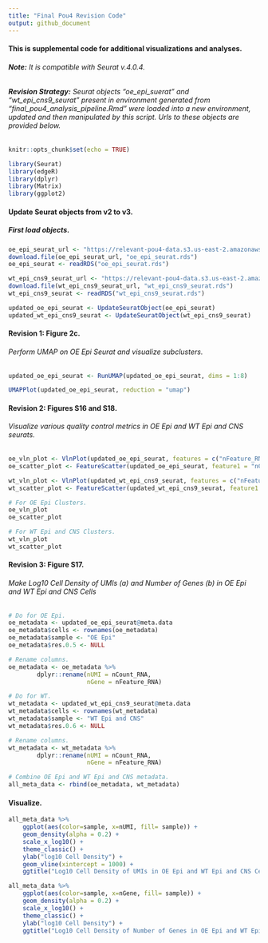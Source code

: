 ```yaml
---
title: "Final Pou4 Revision Code"
output: github_document
---
```


#### This is supplemental code for additional visualizations and analyses.

###### **Note:** It is compatible with Seurat v.4.0.4.

###### **Revision Strategy:** Seurat objects "oe_epi_suerat" and "wt_epi_cns9_seurat" present in environment generated from "final_pou4_analysis_pipeline.Rmd" were loaded into a new environment, updated and then manipulated by this script. Urls to these objects are provided below.

```r
knitr::opts_chunk$set(echo = TRUE)
```

```r
library(Seurat)
library(edgeR)
library(dplyr)
library(Matrix)
library(ggplot2)
```

#### **Update Seurat objects from v2 to v3.**
##### First load objects.
```r
oe_epi_seurat_url <- "https://relevant-pou4-data.s3.us-east-2.amazonaws.com/pou4_revision_code_relevant_objects/oe_epi_seurat.rds"
download.file(oe_epi_seurat_url, "oe_epi_seurat.rds")
oe_epi_seurat <- readRDS("oe_epi_seurat.rds")

wt_epi_cns9_seurat_url <- "https://relevant-pou4-data.s3.us-east-2.amazonaws.com/pou4_revision_code_relevant_objects/wt_epi_cns9_seurat.rds"
download.file(wt_epi_cns9_seurat_url, "wt_epi_cns9_seurat.rds")
wt_epi_cns9_seurat <- readRDS("wt_epi_cns9_seurat.rds")
```

```r
updated_oe_epi_seurat <- UpdateSeuratObject(oe_epi_seurat)
updated_wt_epi_cns9_seurat <- UpdateSeuratObject(wt_epi_cns9_seurat)
```

#### **Revision 1:** Figure 2c.
###### Perform UMAP on OE Epi Seurat and visualize subclusters.
```r
updated_oe_epi_seurat <- RunUMAP(updated_oe_epi_seurat, dims = 1:8)
```

```r
UMAPPlot(updated_oe_epi_seurat, reduction = "umap")
```

#### **Revision 2:** Figures S16 and S18.
###### Visualize various quality control metrics in OE Epi and WT Epi and CNS seurats.
```r
oe_vln_plot <- VlnPlot(updated_oe_epi_seurat, features = c("nFeature_RNA", "nCount_RNA"), ncol = 2)
oe_scatter_plot <- FeatureScatter(updated_oe_epi_seurat, feature1 = "nCount_RNA", feature2 = "nFeature_RNA")

wt_vln_plot <- VlnPlot(updated_wt_epi_cns9_seurat, features = c("nFeature_RNA", "nCount_RNA"), ncol = 2)
wt_scatter_plot <- FeatureScatter(updated_wt_epi_cns9_seurat, feature1 = "nCount_RNA", feature2 = "nFeature_RNA")

# For OE Epi Clusters.
oe_vln_plot
oe_scatter_plot

# For WT Epi and CNS Clusters.
wt_vln_plot
wt_scatter_plot
```

#### **Revision 3:** Figure S17.
###### Make Log10 Cell Density of UMIs (a) and Number of Genes (b) in OE Epi and WT Epi and CNS Cells
```r
# Do for OE Epi.
oe_metadata <- updated_oe_epi_seurat@meta.data
oe_metadata$cells <- rownames(oe_metadata)
oe_metadata$sample <- "OE Epi"
oe_metadata$res.0.5 <- NULL

# Rename columns.
oe_metadata <- oe_metadata %>%
        dplyr::rename(nUMI = nCount_RNA,
                      nGene = nFeature_RNA)

# Do for WT.
wt_metadata <- updated_wt_epi_cns9_seurat@meta.data
wt_metadata$cells <- rownames(wt_metadata)
wt_metadata$sample <- "WT Epi and CNS"
wt_metadata$res.0.6 <- NULL

# Rename columns.
wt_metadata <- wt_metadata %>%
        dplyr::rename(nUMI = nCount_RNA,
                      nGene = nFeature_RNA)

# Combine OE Epi and WT Epi and CNS metadata.
all_meta_data <- rbind(oe_metadata, wt_metadata)
```

#### **Visualize.**
```r
all_meta_data %>% 
  	ggplot(aes(color=sample, x=nUMI, fill= sample)) +
  	geom_density(alpha = 0.2) + 
  	scale_x_log10() + 
  	theme_classic() +
  	ylab("log10 Cell Density") +
  	geom_vline(xintercept = 1000) +
    ggtitle("Log10 Cell Density of UMIs in OE Epi and WT Epi and CNS Cells") 

all_meta_data %>% 
  	ggplot(aes(color=sample, x=nGene, fill= sample)) +
  	geom_density(alpha = 0.2) + 
  	scale_x_log10() + 
  	theme_classic() +
  	ylab("log10 Cell Density") +
    ggtitle("Log10 Cell Density of Number of Genes in OE Epi and WT Epi and CNS Cells") 
```



